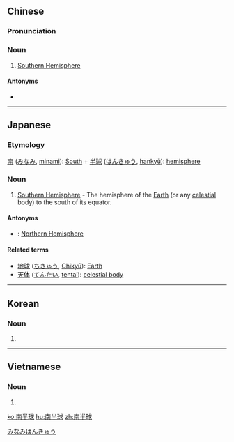 ==Chinese==
{{zh-forms|type=12}}

===Pronunciation===
{{zh-pron
|m=nánbànqiú
|c=naam4 bun3 kau4
|cat=n
}}

===Noun===
{{zh-noun}}

# [[Southern Hemisphere]]

====Antonyms====
* {{zh-l|北半球}}

----

==Japanese==
{{ja-kanjitab|みなみ|はん|きゅう|yomi=y}}

===Etymology===
[[南]] ([[みなみ]], [[minami]]): [[South]] + [[半球]] ([[はんきゅう]], [[hankyū]]): [[hemisphere]]

===Noun===
{{ja-noun|みなみはんきゅう}}

# [[Southern Hemisphere]] - The hemisphere of the [[Earth]] (or any [[celestial]] body) to the south of its equator.

====Antonyms====
* {{ja-r|北半球|きたはんきゅう|kitahankyū}}: [[Northern Hemisphere]]

====Related terms====
* [[地球]] ([[ちきゅう]], [[Chikyū]]): [[Earth]]
* [[天体]] ([[てんたい]], [[tentai]]): [[celestial body]]

[[Category:ja:Place names|みなみはんきゅう]]

----

==Korean==
{{ko-hanjatab}}

===Noun===
{{ko-noun|rv=namban-gu|hangeul=남반구}}

# {{hanja form of|남반구|Southern Hemisphere}}

----

==Vietnamese==
{{vi-hantutab}}

===Noun===
{{vi-hantu}}

# {{han tu form of|nam bán cầu|Southern Hemisphere}}

[[ko:南半球]]
[[hu:南半球]]
[[zh:南半球]]